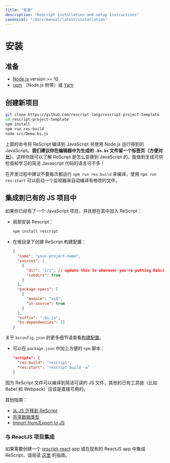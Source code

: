 ```yaml
---
title: "安装"
description: "ReScript installation and setup instructions"
canonical: "/docs/manual/latest/installation"
---
```


<!-- # Installation -->
# 安装

<!-- ## Prerequisites -->
## 准备

<!--
- [Node.js](https://nodejs.org/) version >= 10
- [npm](https://docs.npmjs.com/cli/) (which comes with Node.js) or [Yarn](https://yarnpkg.com/)
-->

- [Node.js](https://nodejs.org/) version >= 10
- [npm](https://docs.npmjs.com/cli/) （Node.js 附带）或 [Yarn](https://yarnpkg.com/)

<!--
## New Project
-->
## 创建新项目

```sh
git clone https://github.com/rescript-lang/rescript-project-template
cd rescript-project-template
npm install
npm run res:build
node src/Demo.bs.js
```

<!--
That compiles your ReScript into JavaScript, then uses Node.js to run said JavaScript. **We recommend you use our unique workflow of keeping a tab open for the generated `.bs.js` file**, so that you can learn how ReScript transforms into JavaScript. Not many languages output clean JavaScript code you can inspect and learn from!
-->

上面的命令将 ReScript 编译到 JavaScript 并使用 Node.js 运行得到的 JavaScript。**我们建议你在编辑器中为生成的 `.bs.bs` 文件留一个标签页（方便对比）**，这样你就可以了解 ReScript 是怎么变换到 JavaScript 的。能做到生成可供检查和学习的简洁 Javascript 代码的语言可不多！

<!--
During development, instead of running `npm run res:build` each time to compile, use `npm run res:start` to start a watcher that recompiles automatically after file changes.
-->

在开发过程中建议不要每次都运行 `npm run res:build` 来编译，使用 `npm run res:start` 可以启动一个监视器来自动编译有修改的文件。

<!--
## Integrate Into an Existing JS Project
-->
## 集成到已有的 JS 项目中

<!--
If you already have a JavaScript project into which you'd like to add ReScript:
-->

如果你已经有了一个 JavaScript 项目，并且想在其中加入 ReScript：

<!--
- Install ReScript locally:
-->
- 局部安装 Rescript：
  ```sh
  npm install rescript
  ```
<!--
- Create a ReScript build configuration at the root:
-->
- 在根目录下创建 ReScript 构建配置：
  ```json
  {
    "name": "your-project-name",
    "sources": [
      {
        "dir": "src", // update this to wherever you're putting ReScript files
        "subdirs": true
      }
    ],
    "package-specs": [
      {
        "module": "es6",
        "in-source": true
      }
    ],
    "suffix": ".bs.js",
    "bs-dependencies": []
  }
  ```
<!--
  See [Build Configuration](build-configuration) for more details on `bsconfig.json`.-->
  关于 `bsconfig.json` 的更多细节请查看[构建配置](build-configuration)。
<!--
- Add convenience `npm` scripts to `package.json`:
-->
- 可以在 `package.json` 中加上方便的 `npm` 脚本：
  ```json
  "scripts": {
    "res:build": "rescript",
    "res:start": "rescript build -w"
  }
  ```
<!--
Since ReScript compiles to clean readable JS files, the rest of your existing toolchain (e.g. Babel and Webpack) should just work!
-->

因为 ReScript 文件可以编译到简洁可读的 JS 文件，其他的已有工具链（比如 Babel 和 Webpack）应该是直接可用的。

<!--
Helpful guides:
-->

其他指南：

<!--
- [Converting from JS](converting-from-js).
- [Shared Data Types](shared-data-types).
- [Import from/Export to JS](import-from-export-to-js).
-->

- [从 JS 迁移到 ReScript](converting-from-js)
- [共享数据类型](shared-data-types)
- [Import from/Export to JS](import-from-export-to-js)

<!--
### Integrate with a ReactJS Project
-->
### 与 ReactJS 项目集成

<!--
To start a [rescript-react](/docs/react/latest/introduction) app, or to integrate ReScript into an existing ReactJS app, follow the instructions [here](/docs/react/latest/installation).
-->

如果需要创建一个 [rescript-react](/docs/react/latest/introduction) app 或在现有的 ReactJS app 中集成 ReScript，请阅读 [这里](/docs/react/latest/installation) 的指南。
